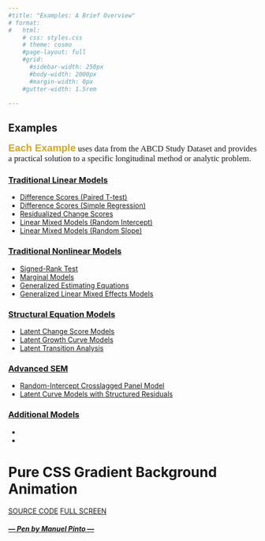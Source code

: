 ```yaml
---
#title: "Examples: A Brief Overview"
# format:
#   html:
    # css: styles.css
    # theme: cosmo
    #page-layout: full
    #grid:
      #sidebar-width: 250px
      #body-width: 2000px
      #margin-width: 0px
    #gutter-width: 1.5rem

---
```


## <i class="bi bi-book"></i> Examples

::: {.grid}
::: {.g-col-8}
::: {style="text-align: justify; font-size: 1.2em; line-stretch: 1.0; font-family: Georgia, serif;"}
[**Each Example**]{style="color: goldenrod; font-size: 1.2em; font-family: Verdana, sans-serif;"} uses data from the ABCD Study Dataset and provides a practical solution to a specific longitudinal method or analytic problem.

:::
:::

::: {.g-col-4}

:::
:::

```{=html}
<section class="light">
	<div class="container py-2">
		<article class="postcard light blue">
			<!-- <a class="postcard__img_link" href="#">
				<img class="postcard__img" src="https://picsum.photos/1000/1000" alt="Image Title" />
			</a> -->
			<div class="postcard__text t-dark">
				<h1 class="postcard__title blue"><a href="#">Traditional Linear Models</a></h1>
				<div class="postcard__bar"></div>
				<ul class="postcard__tagbox">
					<li class="tag__item play blue">
						<a href="./1a_Examples_DifferenceScores_PairedTtests.qmd"><i class="fas fa-play
						mr-2"></i>Difference Scores (Paired T-test)</a>
						</li>
					<li class="tag__item play blue">
						<a href="./1b_Examples_DifferenceScores_SimpleRegression.qmd"><i class="fas fa-play
						mr-2"></i>Difference Scores (Simple Regression)</a>
						</li>
					<li class="tag__item play blue">
						<a href="./2_Examples_ResidualizedChangeScores.qmd"><i class="fas fa-play
						mr-2"></i>Residualized Change Scores</a>
						</li>
					<li class="tag__item play blue">
						<a href="./3a_Examples_LinearMixedModels.qmd"><i class="fas fa-play mr-2"></i>Linear Mixed
						Models (Random Intercept)</a>
					</li>
					<li class="tag__item play blue">
						<a href="./3b_Examples_LinearMixedModels.qmd"><i class="fas fa-play mr-2"></i>Linear Mixed
						Models (Random Slope)</a>
					</li>
				</ul>
			</div>
		</article>
		<article class="postcard light red">
			<!-- <a class="postcard__img_link" href="#">
				<img class="postcard__img" src="https://picsum.photos/501/500" alt="Image Title" />	
			</a> -->
			<div class="postcard__text t-dark">
				<h1 class="postcard__title red"><a href="#">Traditional Nonlinear Models</a></h1>
				<div class="postcard__bar"></div>
				<div class="postcard__preview-txt">
				<ul class="postcard__tagbox">
				  <li class="tag__item play blue">
						<a href="./_4_Examples_SignedRankTest.qmd"><i class="fas fa-play mr-2"></i>Signed-Rank
						Test</a>
						</li>
					<li class="tag__item play blue">
						<a href="./_5_Examples_MarginalModels.qmd"><i class="fas fa-play mr-2"></i>Marginal Models</a>
						</li>
						<li class="tag__item play blue">
						<a href="./_6_Examples_GeneralizedEstimatingEquations.qmd"><i class="fas fa-play
						mr-2"></i>Generalized
						Estimating Equations</a>
						</li>
						<li class="tag__item play blue">
						<a href="./_7_Examples_GeneralizedLinearMixedEffectsModels.qmd"><i class="fas fa-play
						mr-2"></i>Generalized Linear
						Mixed Effects Models</a>
						</li>
				</ul>
			</div>
		</article>
		<article class="postcard light red">
			<!-- <a class="postcard__img_link" href="#">
				<img class="postcard__img" src="https://picsum.photos/601/600" alt="Image Title" />	
			</a> -->
			<div class="postcard__text t-dark">
				<h1 class="postcard__title red"><a href="#">Structural Equation Models</a></h1>
				<div class="postcard__bar"></div>
				<div class="postcard__preview-txt">
				<ul class="postcard__tagbox">
				  <li class="tag__item play blue">
						<a href="./_9_Examples_LatentChangeScoresModels.qmd"><i class="fas fa-play
						mr-2"></i>Latent Change Score Models</a>
						</li>
					<li class="tag__item play blue">
						<a href="./_10_Examples_LatentGrowthCurveModels.qmd"><i class="fas fa-play
						mr-2"></i>Latent Growth Curve Models</a>
						</li>
					<li class="tag__item play blue">
						<a href="./_12_Examples_LatentTransitionAnalysis.qmd"><i class="fas fa-play
						mr-2"></i>Latent Transition Analysis</a>
						</li>
				</ul>
			</div>
		</article>
		<article class="postcard light red">
			<!-- <a class="postcard__img_link" href="#">
				<img class="postcard__img" src="https://picsum.photos/500/653" alt="Image Title" />	
			</a> -->
			<div class="postcard__text t-dark">
				<h1 class="postcard__title red"><a href="#">Advanced SEM</a></h1>
				<div class="postcard__bar"></div>
				<div class="postcard__preview-txt">
				<ul class="postcard__tagbox">
				  <li class="tag__item play blue">
						<a href="./_15_Examples_RandomInterceptCrosslaggedPanelModels.qmd"><i class="fas fa-play
						mr-2"></i>Random-Intercept Crosslagged Panel Model</a>
						</li>
						<li class="tag__item play blue">
						<a href="./_16_Examples_LatentCurveModelsStructuredResiduals.qmd"><i class="fas fa-play
						mr-2"></i>Latent Curve Models with Structured Residuals</a>
						</li>
				</ul>
			</div>
		</article>
		<article class="postcard light red">
			<!-- <a class="postcard__img_link" href="#">
				<img class="postcard__img" src="https://picsum.photos/801/800" alt="Image Title" />	
			</a> -->
			<div class="postcard__text t-dark">
				<h1 class="postcard__title red"><a href="#">Additional Models</a></h1>
				<div class="postcard__bar"></div>
				<div class="postcard__preview-txt">
				<ul class="postcard__tagbox">
				  <li class="tag__item"><i class="fas fa-tag mr-2"></i></li>
					<li class="tag__item"><i class="fas fa-clock mr-2"></i></li>
				</ul>
			</div>
		</article>
		
	</div>
</section>
```

```{=html}
<div class="d-flex flex-column justify-content-center w-100 h-100">

	<div class="d-flex flex-column justify-content-center align-items-center">
		<h1 class="fw-light text-white m-0">Pure CSS Gradient Background Animation</h1>
		<div class="btn-group my-5">
			<a href="https://codepen-api-export-production.s3.us-west-2.amazonaws.com/zip/PEN/pyBNzX/1578778289271/pure-css-gradient-background-animation.zip" class="btn btn-outline-light" aria-current="page"><i class="fas fa-file-download me-2"></i> SOURCE CODE</a>
			<a href="https://codepen.io/P1N2O/full/pyBNzX" class="btn btn-outline-light">FULL SCREEN <i class="fas fa-expand ms-2"></i></a>
		</div>
		<a href="https://manuel.pinto.dev" class="text-decoration-none">
			<h5 class="fw-light text-white m-0">— Pen by Manuel Pinto —</h5>
		</a>
	</div>
</div>
</div>
```

